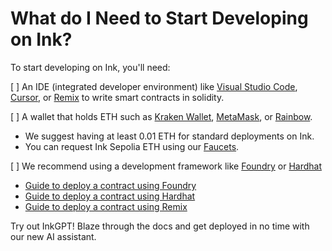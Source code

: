
# What do I Need to Start Developing on Ink?

To start developing on Ink, you'll need:

[ ] An IDE (integrated developer environment) like [Visual Studio Code](https://code.visualstudio.com/), [Cursor](https://cursor.sh/), or [Remix](https://remix.ethereum.org/) to write smart contracts in solidity.

[ ] A wallet that holds ETH such as [Kraken Wallet](https://www.kraken.com/wallet), [MetaMask](https://metamask.io/), or [Rainbow](https://rainbow.me/).

- We suggest having at least 0.01 ETH for standard deployments on Ink.
- You can request Ink Sepolia ETH using our [Faucets](/tools/faucets).

[ ] We recommend using a development framework like [Foundry](https://github.com/foundry-rs/foundry) or [Hardhat](https://hardhat.org/)

- [Guide to deploy a contract using Foundry](/build/tutorials/deploying-a-smart-contract/foundry)
- [Guide to deploy a contract using Hardhat](/build/tutorials/deploying-a-smart-contract/hardhat)
- [Guide to deploy a contract using Remix](/build/tutorials/deploying-a-smart-contract/remix)

<Callout type="info" emoji="ℹ️">
  Try out InkGPT! Blaze through the docs and get deployed in no time with our
  new AI assistant.
</Callout>
